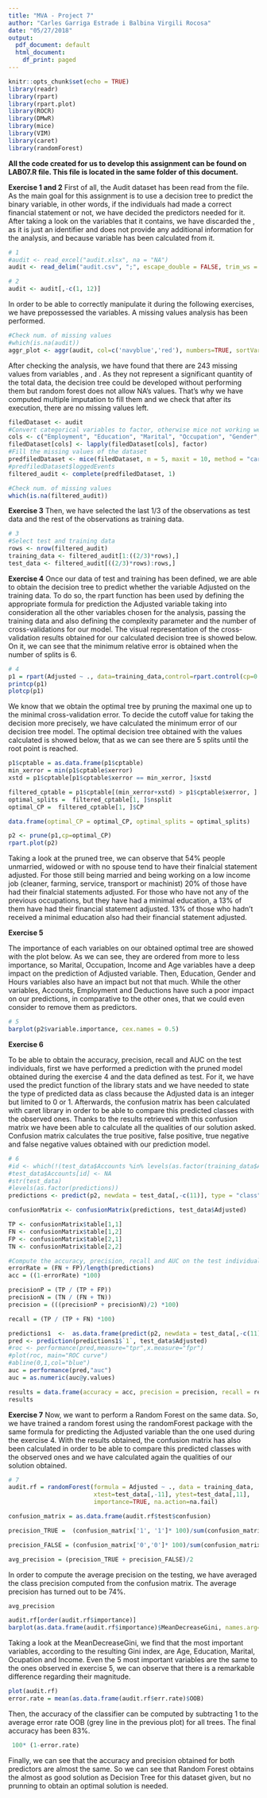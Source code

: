 ```yaml
---
title: "MVA - Project 7"
author: "Carles Garriga Estrade i Balbina Virgili Rocosa"
date: "05/27/2018"
output:
  pdf_document: default
  html_document:
    df_print: paged
---
```


```r
knitr::opts_chunk$set(echo = TRUE)
library(readr)
library(rpart)
library(rpart.plot)
library(ROCR)
library(DMwR)
library(mice)
library(VIM)
library(caret)
library(randomForest)
```
**All the code created for us to develop this assignment can be found on LAB07.R file. This file is located in the same folder of this document.**

**Exercise 1 and 2**
First of all, the Audit dataset has been read from the file. As the main goal for this assignment is to use a decision tree to predict the binary \textit{Adjusted} variable, in other words, if the individuals had made a correct financial statement or not, we have decided the predictors needed for it. After taking a look on the variables that it contains, we have discarded the \textit{ID}, as it is just an identifier and does not provide any additional information for the analysis, and \textit{Adjustment} because \textit{Adjusted} variable has been calculated from it.

```r
# 1
#audit <- read_excel("audit.xlsx", na = "NA")
audit <- read_delim("audit.csv", ";", escape_double = FALSE, trim_ws = TRUE)

# 2
audit <- audit[,-c(1, 12)]
```

In order to be able to correctly manipulate it during the following exercises, we have prepossessed the variables. A missing values analysis has been performed. 

```r
#Check num. of missing values
#which(is.na(audit))
aggr_plot <- aggr(audit, col=c('navyblue','red'), numbers=TRUE, sortVars=TRUE, labels=names(data), cex.axis=.7, gap=3, ylab=c("Histogram of missing data","Pattern"), cex.numbers=0.2)
```

After checking the analysis, we have found that there are 243 missing values from variables \textit{Occupation}, \textit{Employment} and  \textit{Accounts}. As they not represent a significant quantity of the total data, the decision tree could be developed without performing them but random forest does not allow NA's values. That's why we have computed multiple imputation to fill them and we check that after its execution, there are no missing values left.

```r
filedDataset <- audit
#Convert categorical variables to factor, otherwise mice not working well
cols <- c("Employment", "Education", "Marital", "Occupation", "Gender", "Accounts", "Adjusted")
filedDataset[cols] <- lapply(filedDataset[cols], factor)
#Fill the missing values of the dataset 
predfiledDataset <- mice(filedDataset, m = 5, maxit = 10, method = "cart", seed = 15000)
#predfiledDataset$loggedEvents
filtered_audit <- complete(predfiledDataset, 1)
```
```r
#Check num. of missing values
which(is.na(filtered_audit))
```


**Exercise 3**
Then, we have selected the last 1/3 of the observations as test data and the rest of the observations as training data.

```r
# 3
#Select test and training data
rows <- nrow(filtered_audit)
training_data <- filtered_audit[1:((2/3)*rows),]
test_data <- filtered_audit[((2/3)*rows):rows,]
```


**Exercise 4**
Once our data of test and training has been defined, we are able to obtain the decision tree to predict whether the variable Adjusted on the training data. To do so, the rpart function has been used by defining the appropriate formula for prediction the Adjusted variable taking into consideration all the other variables chosen for the analysis, passing the training data and also defining the complexity parameter and the number of cross-validations for our model. The visual representation of the cross-validation results obtained for our calculated decision tree is showed below. On it, we can see that the minimum relative error is obtained when the number of splits is 6.

```r
# 4
p1 = rpart(Adjusted ~ ., data=training_data,control=rpart.control(cp=0.001, xval=10))
printcp(p1)
plotcp(p1)
```
We know that we obtain the optimal tree by pruning the maximal one up to the minimal cross-validation error. To decide the cutoff value for taking the decision more precisely, we have calculated the minimum error of our decision tree model. The optimal decision tree obtained with the values calculated is showed below, that as we can see there are 5 splits until the root point is reached.

```r
p1$cptable = as.data.frame(p1$cptable)
min_xerror = min(p1$cptable$xerror)
xstd = p1$cptable[p1$cptable$xerror == min_xerror, ]$xstd

filtered_cptable = p1$cptable[(min_xerror+xstd) > p1$cptable$xerror, ]
optimal_splits =  filtered_cptable[1, ]$nsplit
optimal_CP =  filtered_cptable[1, ]$CP
```
```r
data.frame(optimal_CP = optimal_CP, optimal_splits = optimal_splits)
```
```r
p2 <- prune(p1,cp=optimal_CP)
rpart.plot(p2)
```

Taking a look at the pruned tree, we can observe that 54% people unmarried, widowed or with no spouse tend to have their finalcial statement adjusted. For those still being married and being working on a low income job (cleaner, farming, service, transport or machinist) 20% of those have had their finalcial statements adjusted. For those who have not any of the previous occupations, but they have had a minimal education, a 13% of them have had their financial statement adjusted. 13% of those who hadn't received a minimal education also had their financial statement adjusted.
\newpage

**Exercise 5**

The importance of each variables on our obtained optimal tree are showed with the plot below. As we can see, they are ordered from more to less importance, so Marital, Occupation, Income and Age variables have a deep impact on the prediction of Adjusted variable. Then, Education, Gender and Hours variables also have an impact but not that much. While the other variables, Accounts, Employment and Deductions have such a poor impact on our predictions, in comparative to the other ones, that we could even consider to remove them as predictors.
```r
# 5
barplot(p2$variable.importance, cex.names = 0.5)
```


**Exercise 6**

To be able to obtain the accuracy, precision, recall and AUC on the test individuals, first we have performed a prediction with the pruned model obtained during the exercise 4 and the data defined as test. For it, we have used the predict function of the library stats and we have needed to state the type of predicted data as class because the Adjusted data is an integer but limited to 0 or 1. Afterwards, the confusion matrix has been calculated with caret library in order to be able to compare this predicted classes with the observed ones. Thanks to the results retrieved with this confusion matrix we have been able to calculate all the qualities of our solution asked. Confusion matrix calculates the true positive, false positive, true negative and false negative values obtained with our prediction model.

```r
# 6
#id <- which(!(test_data$Accounts %in% levels(as.factor(training_data$Accounts))))
#test_data$Accounts[id] <- NA
#str(test_data)
#levels(as.factor(predictions))
predictions <- predict(p2, newdata = test_data[,-c(11)], type = "class")

confusionMatrix <- confusionMatrix(predictions, test_data$Adjusted)

TP <- confusionMatrix$table[1,1]
FN <- confusionMatrix$table[1,2]
FP <- confusionMatrix$table[2,1]
TN <- confusionMatrix$table[2,2]

#Compute the accuracy, precision, recall and AUC on the test individuals.
errorRate = (FN + FP)/length(predictions)
acc = ((1-errorRate) *100)

precisionP = (TP / (TP + FP))
precisionN = (TN / (FN + TN))
precision = (((precisionP + precisionN)/2) *100)

recall = (TP / (TP + FN) *100)

predictions1  <-  as.data.frame(predict(p2, newdata = test_data[,-c(11)], type="prob"))
pred <- prediction(predictions1$`1`, test_data$Adjusted)
#roc <- performance(pred,measure="tpr",x.measure="fpr")
#plot(roc, main="ROC curve")
#abline(0,1,col="blue")
auc = performance(pred,"auc")
auc = as.numeric(auc@y.values)

results = data.frame(accuracy = acc, precision = precision, recall = recall, AUC = auc)
results
```
\begin{itemize}
\item The accuracy measures a ratio of correctly predicted observation to the total observations. As our result obtained is 84\%, then we can state that our model just miss 16\% of its predictions. 
\item The precision is the ratio of correctly predicted positive observations to the total predicted positive observations. We have obtained a 74\% which is pretty good.
\item The recall, also known as sensitivity, is the ratio of correctly predicted positive observations to the all observations in the actual class. Our result obtained is 88% which we can consider as good because it is above 50\%. 
\item Finally, the AUC (Area Under the Curve) is the average value of sensitivity for all possible true negative values. As our result obtained is 0.82, we can consider it as good because it is much close to the perfect accuracy that is represented by 1.
\end{itemize}


**Exercise 7**
Now, we want to perform a Random Forest on the same data. So, we have trained a random forest using the randomForest package with the same formula for predicting the Adjusted variable than the one used during the exercise 4. With the results obtained, the confusion matrix has also been calculated in order to be able to compare this predicted classes with the observed ones and we have calculated again the qualities of our solution obtained.

```r
# 7
audit.rf = randomForest(formula = Adjusted ~ ., data = training_data, 
                        xtest=test_data[,-11], ytest=test_data[,11], 
                        importance=TRUE, na.action=na.fail)

confusion_matrix = as.data.frame(audit.rf$test$confusion)

precision_TRUE =  (confusion_matrix['1', '1']* 100)/sum(confusion_matrix$'1')

precision_FALSE = (confusion_matrix['0','0']* 100)/sum(confusion_matrix$'0')

avg_precision = (precision_TRUE + precision_FALSE)/2
```
In order to compute the average precision on the testing, we have averaged the class precision computed from the confusion matrix. The average precision has turned out to be 74\%. 
```r
avg_precision
```
```r
audit.rf[order(audit.rf$importance)]
barplot(as.data.frame(audit.rf$importance)$MeanDecreaseGini, names.arg=row.names(as.data.frame(audit.rf$importance)), main="MeanDecreaseGini", cex.names=0.5)
```
Taking a look at the MeanDecreaseGini, we find that the most important variables, according to the resulting Gini index, are Age, Education, Marital, Ocupation and Income. Even the 5 most important variables are the same to the ones observed in exercise 5, we can observe that there is a remarkable difference regarding their magnitude.

```r
plot(audit.rf)
error.rate = mean(as.data.frame(audit.rf$err.rate)$OOB)
```

Then, the accuracy of the classifier can be computed by subtracting 1 to the average error rate OOB (grey line in the previous plot) for all trees. The final accuracy has been 83\%.
```r
 100* (1-error.rate)
```

Finally, we can see that the accuracy and precision obtained for both predictors are almost the same. So we can see that Random Forest obtains the almost as good solution as Decision Tree for this dataset given, but no prunning to obtain an optimal solution is needed.